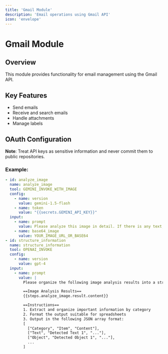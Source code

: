 ```yaml
---
title: 'Gmail Module'
description: 'Email operations using Gmail API'
icon: 'envelope'
---
```


# Gmail Module

## Overview

This module provides functionality for email management using the Gmail API.

## Key Features

- Send emails
- Receive and search emails
- Handle attachments
- Manage labels

## OAuth Configuration

**Note**: Treat API keys as sensitive information and never commit them to public repositories.

### Example:
```yaml
- id: analyze_image
  name: analyze_image
  tool: GEMINI_INVOKE_WITH_IMAGE
  config:
    - name: version
      value: gemini-1.5-flash
    - name: token
      value: "{{secrets.GEMINI_API_KEY}}"
  input:
    - name: prompt
      value: Please analyze this image in detail. If there is any text, extract it as well. Please provide as much detail as possible.
    - name: base64_image
      value: YOUR_IMAGE_URL_OR_BASE64
- id: structure_information
  name: structure_information
  tool: OPENAI_INVOKE
  config:
    - name: version
      value: gpt-4
  input:
    - name: prompt
      value: |
        Please organize the following image analysis results into a structured format.

        ==Image Analysis Results==
        {{steps.analyze_image.result.content}}

        ==Instructions==
        1. Extract and organize important information by category
        2. Format the output suitable for spreadsheets
        3. Output in the following JSON array format:
        [
          ["Category", "Item", "Content"],
          ["Text", "Detected Text 1", "..."],
          ["Object", "Detected Object 1", "..."],
          ...
        ]
```
